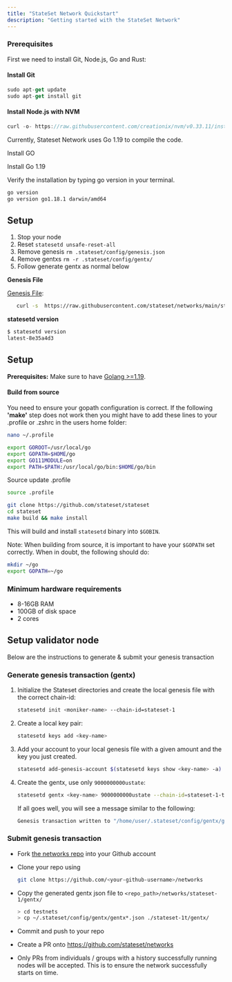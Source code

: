 ```yaml
---
title: "StateSet Network Quickstart"
description: "Getting started with the StateSet Network"
---
```


### Prerequisites

First we need to install Git, Node.js, Go and Rust:

#### Install Git

```jsx bash
sudo apt-get update
sudo apt-get install git
```

#### Install Node.js with NVM
    
```jsx bash
curl -o- https://raw.githubusercontent.com/creationix/nvm/v0.33.11/install.sh | bash
```

Currently, Stateset Network uses Go 1.19 to compile the code.

Install GO

Install Go 1.19

Verify the installation by typing go version in your terminal.

```bash jsx
go version 
go version go1.18.1 darwin/amd64
```

## Setup

1. Stop your node
2. Reset `statesetd unsafe-reset-all`
3. Remove genesis `rm .stateset/config/genesis.json`
4. Remove gentxs `rm -r .stateset/config/gentx/`
5. Follow generate gentx as normal below

**Genesis File**

[Genesis File](/stateset-1/genesis.json):

```bash
   curl -s  https://raw.githubusercontent.com/stateset/networks/main/stateset-1/genesis.json > ~/.stateset/config/genesis.json
```

**statesetd version**

```bash
$ statesetd version
latest-8e35a4d3
```

## Setup

**Prerequisites:** Make sure to have [Golang >=1.19](https://golang.org/).

#### Build from source

You need to ensure your gopath configuration is correct. If the following **'make'** step does not work then you might have to add these lines to your .profile or .zshrc in the users home folder:

```bash
nano ~/.profile
```

```bash
export GOROOT=/usr/local/go
export GOPATH=$HOME/go
export GO111MODULE=on
export PATH=$PATH:/usr/local/go/bin:$HOME/go/bin
```

Source update .profile

```bash
source .profile
```

```bash
git clone https://github.com/stateset/stateset
cd stateset
make build && make install
```

This will build and install `statesetd` binary into `$GOBIN`.

Note: When building from source, it is important to have your `$GOPATH` set correctly. When in doubt, the following should do:

```bash
mkdir ~/go
export GOPATH=~/go
```

### Minimum hardware requirements

- 8-16GB RAM
- 100GB of disk space
- 2 cores

## Setup validator node

Below are the instructions to generate & submit your genesis transaction

### Generate genesis transaction (gentx)

1. Initialize the Stateset directories and create the local genesis file with the correct chain-id:

   ```bash
   statesetd init <moniker-name> --chain-id=stateset-1
   ```

2. Create a local key pair:

   ```bash
   statesetd keys add <key-name>
   ```

3. Add your account to your local genesis file with a given amount and the key you just created.

   ```bash
   statesetd add-genesis-account $(statesetd keys show <key-name> -a) 10000000000ustate
   ```

4. Create the gentx, use only `9000000000ustate`:

   ```bash
   statesetd gentx <key-name> 9000000000ustate --chain-id=stateset-1-testnet
   ```

   If all goes well, you will see a message similar to the following:

   ```bash
   Genesis transaction written to "/home/user/.stateset/config/gentx/gentx-******.json"
   ```

### Submit genesis transaction

- Fork [the networks repo](https://github.com/stateset/networks) into your Github account

- Clone your repo using

  ```bash
  git clone https://github.com/<your-github-username>/networks
  ```

- Copy the generated gentx json file to `<repo_path>/networks/stateset-1/gentx/`

  ```bash
  > cd testnets
  > cp ~/.stateset/config/gentx/gentx*.json ./stateset-1t/gentx/
  ```

- Commit and push to your repo
- Create a PR onto https://github.com/stateset/networks
- Only PRs from individuals / groups with a history successfully running nodes will be accepted. This is to ensure the network successfully starts on time.


